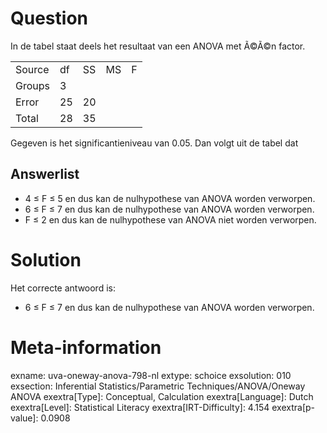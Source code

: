 Question
========

In de tabel staat deels het resultaat van een ANOVA met Ã©Ã©n factor.

  -------- ---- ---- ---- ---
  Source   df   SS   MS   F
  Groups   3               
  Error    25   20         
  Total    28   35         
  -------- ---- ---- ---- ---

Gegeven is het significantieniveau van 0.05. Dan volgt uit de tabel dat


Answerlist
----------

* 4 ≤ F ≤ 5 en dus kan de nulhypothese van ANOVA worden verworpen.
* 6 ≤ F ≤ 7 en dus kan de nulhypothese van ANOVA worden verworpen.
* F ≤ 2 en dus kan de nulhypothese van ANOVA niet worden verworpen.

Solution
========

Het correcte antwoord is: 

* 6 ≤ F ≤ 7 en dus kan de nulhypothese van ANOVA worden verworpen.

Meta-information
================
exname: uva-oneway-anova-798-nl
extype: schoice
exsolution: 010
exsection: Inferential Statistics/Parametric Techniques/ANOVA/Oneway ANOVA
exextra[Type]: Conceptual, Calculation
exextra[Language]: Dutch
exextra[Level]: Statistical Literacy
exextra[IRT-Difficulty]: 4.154
exextra[p-value]: 0.0908
